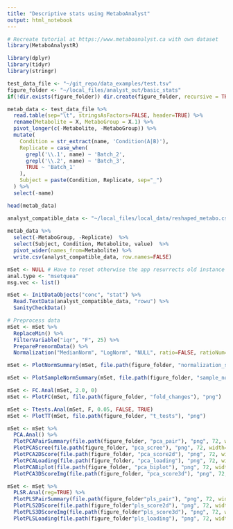 ```yaml
---
title: "Descriptive stats using MetaboAnalyst"
output: html_notebook
---
```


```r
# Recreate tutorial at https://www.metaboanalyst.ca with own dataset
library(MetaboAnalystR)

library(dplyr)
library(tidyr)
library(stringr)
```

```r
test_data_file <- "~/git_repo/data_examples/test.tsv"
figure_folder <- "~/local_files/analyst_out/basic_stats"
if(!dir.exists(figure_folder)) dir.create(figure_folder, recursive = TRUE)
```

```r
metab_data <- test_data_file %>%
  read.table(sep="\t", stringsAsFactors=FALSE, header=TRUE) %>%
  rename(Metabolite = X, MetaboGroup = X.1) %>%
  pivot_longer(c(-Metabolite, -MetaboGroup)) %>%
  mutate(
    Condition = str_extract(name, 'Condition(A|B)'),
    Replicate = case_when(
      grepl('\\.1', name) ~ 'Batch_2',
      grepl('\\.2', name) ~ 'Batch_3',
      TRUE ~ 'Batch_1'
    ),
    Subject = paste(Condition, Replicate, sep="_")
  ) %>%
  select(-name)

head(metab_data)
```

```r
analyst_compatible_data <- "~/local_files/local_data/reshaped_metabo.csv"
  
metab_data %>%
  select(-MetaboGroup, -Replicate)  %>%
  select(Subject, Condition, Metabolite, value)  %>%
  pivot_wider(names_from=Metabolite) %>%
  write.csv(analyst_compatible_data, row.names=FALSE)
```

```r
mSet <- NULL # Have to reset otherwise the app resurrects old instance from global when chunk is rerun
anal.type <- "msetquea"
msg.vec <- list()

mSet <- InitDataObjects("conc", "stat") %>%
  Read.TextData(analyst_compatible_data, "rowu") %>%
  SanityCheckData()
```

```r
# Preprocess data
mSet <- mSet %>%
  ReplaceMin() %>%
  FilterVariable("iqr", "F", 25) %>%
  PreparePrenormData() %>%
  Normalization("MedianNorm", "LogNorm", "NULL", ratio=FALSE, ratioNum=20)
```

```r
mSet <- PlotNormSummary(mSet, file.path(figure_folder, "normalization_summary"), "png")
```

```r
mSet <- PlotSampleNormSummary(mSet, file.path(figure_folder, "sample_normalization"), "png")
```

```r
mSet <- FC.Anal(mSet, 2.0, 0)
mSet <- PlotFC(mSet, file.path(figure_folder, "fold_changes"), "png")
```

```r
mSet <- Ttests.Anal(mSet, F, 0.05, FALSE, TRUE)
mSet <- PlotTT(mSet, file.path(figure_folder, "t_tests"), "png")
```

```r
mSet <- mSet %>%
  PCA.Anal() %>%
  PlotPCAPairSummary(file.path(figure_folder, "pca_pair"), "png", 72, width=NA, 5) %>%
  PlotPCAScree(file.path(figure_folder, "pca_scree"), "png", 72, width=NA, 5) %>%
  PlotPCA2DScore(file.path(figure_folder, "pca_score2d"), "png", 72, width=NA, 1, 2, 0.95, 1, 0) %>%
  PlotPCALoading(file.path(figure_folder, "pca_loading"), "png", 72, width=NA, 1, 2) %>%
  PlotPCABiplot(file.path(figure_folder, "pca_biplot"), "png", 72, width=NA, 1, 2) %>%
  PlotPCA3DScoreImg(file.path(figure_folder, "pca_score3d"), "png", 72, width=NA, 1,2,3, 40)
```

```r
mSet <- mSet %>%
  PLSR.Anal(reg=TRUE) %>%
  PlotPLSPairSummary(file.path(figure_folder"pls_pair"), "png", 72, width=NA, 5) %>%
  PlotPLS2DScore(file.path(figure_folder"pls_score2d"), "png", 72, width=NA, 1,2,0.95,1,0) %>%
  PlotPLS3DScoreImg(file.path(figure_folder"pls_score3d"), "png", 72, width=NA, 1,2,3, 40) %>%
  PlotPLSLoading(file.path(figure_folder"pls_loading"), "png", 72, width=NA, 1, 2) %>%
```